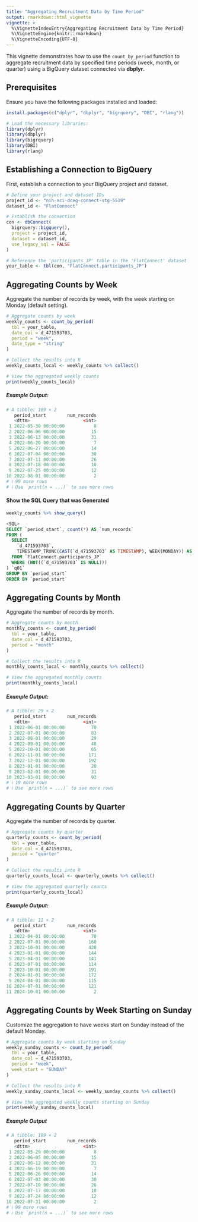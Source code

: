 ```yaml
---
title: "Aggregating Recruitment Data by Time Period"
output: rmarkdown::html_vignette
vignette: >
  %\VignetteIndexEntry{Aggregating Recruitment Data by Time Period}
  %\VignetteEngine{knitr::rmarkdown}
  %\VignetteEncoding{UTF-8}
---
```


This vignette demonstrates how to use the `count_by_period` function to aggregate recruitment data by specified time periods (week, month, or quarter) using a BigQuery dataset connected via **dbplyr**.

## Prerequisites

Ensure you have the following packages installed and loaded:

```r
install.packages(c("dplyr", "dbplyr", "bigrquery", "DBI", "rlang"))

# Load the necessary libraries:
library(dplyr)
library(dbplyr)
library(bigrquery)
library(DBI)
library(rlang)
```

## Establishing a Connection to BigQuery

First, establish a connection to your BigQuery project and dataset.

```r
# Define your project and dataset IDs
project_id <- "nih-nci-dceg-connect-stg-5519"
dataset_id <- "FlatConnect"

# Establish the connection
con <- dbConnect(
  bigrquery::bigquery(),
  project = project_id,
  dataset = dataset_id,
  use_legacy_sql = FALSE
)

# Reference the 'participants_JP' table in the 'FlatConnect' dataset
your_table <- tbl(con, "FlatConnect.participants_JP")
```

## Aggregating Counts by Week
Aggregate the number of records by week, with the week starting on Monday (default setting).

```r
# Aggregate counts by week
weekly_counts <- count_by_period(
  tbl = your_table,
  date_col = d_471593703,
  period = "week",
  date_type = "string"
)

# Collect the results into R
weekly_counts_local <- weekly_counts %>% collect()

# View the aggregated weekly counts
print(weekly_counts_local)
```

##### Example Output: 
```r
# A tibble: 109 × 2
   period_start        num_records
   <dttm>                    <int>
 1 2022-05-30 00:00:00           8
 2 2022-06-06 00:00:00          15
 3 2022-06-13 00:00:00          31
 4 2022-06-20 00:00:00           7
 5 2022-06-27 00:00:00          14
 6 2022-07-04 00:00:00          30
 7 2022-07-11 00:00:00          26
 8 2022-07-18 00:00:00          10
 9 2022-07-25 00:00:00          12
10 2022-08-01 00:00:00           2
# ℹ 99 more rows
# ℹ Use `print(n = ...)` to see more rows
```

#### Show the SQL Query that was Generated
```r
weekly_counts %>% show_query()
```

```sql
<SQL>
SELECT `period_start`, count(*) AS `num_records`
FROM (
  SELECT
    `d_471593703`,
    TIMESTAMP_TRUNC(CAST(`d_471593703` AS TIMESTAMP), WEEK(MONDAY)) AS `period_start`
  FROM `FlatConnect.participants_JP`
  WHERE (NOT((`d_471593703` IS NULL)))
) `q01`
GROUP BY `period_start`
ORDER BY `period_start`
```

## Aggregating Counts by Month
Aggregate the number of records by month.

```r
# Aggregate counts by month
monthly_counts <- count_by_period(
  tbl = your_table,
  date_col = d_471593703,
  period = "month"
)

# Collect the results into R
monthly_counts_local <- monthly_counts %>% collect()

# View the aggregated monthly counts
print(monthly_counts_local)
```

##### Example Output: 
```r
# A tibble: 29 × 2
   period_start        num_records
   <dttm>                    <int>
 1 2022-06-01 00:00:00          70
 2 2022-07-01 00:00:00          83
 3 2022-08-01 00:00:00          29
 4 2022-09-01 00:00:00          48
 5 2022-10-01 00:00:00          65
 6 2022-11-01 00:00:00         171
 7 2022-12-01 00:00:00         192
 8 2023-01-01 00:00:00          20
 9 2023-02-01 00:00:00          31
10 2023-03-01 00:00:00          93
# ℹ 19 more rows
# ℹ Use `print(n = ...)` to see more rows
```

## Aggregating Counts by Quarter
Aggregate the number of records by quarter.

```r
# Aggregate counts by quarter
quarterly_counts <- count_by_period(
  tbl = your_table,
  date_col = d_471593703,
  period = "quarter"
)

# Collect the results into R
quarterly_counts_local <- quarterly_counts %>% collect()

# View the aggregated quarterly counts
print(quarterly_counts_local)
```

##### Example Output:

```r
# A tibble: 11 × 2
   period_start        num_records
   <dttm>                    <int>
 1 2022-04-01 00:00:00          70
 2 2022-07-01 00:00:00         160
 3 2022-10-01 00:00:00         428
 4 2023-01-01 00:00:00         144
 5 2023-04-01 00:00:00         141
 6 2023-07-01 00:00:00         114
 7 2023-10-01 00:00:00         191
 8 2024-01-01 00:00:00         172
 9 2024-04-01 00:00:00         115
10 2024-07-01 00:00:00         121
11 2024-10-01 00:00:00           2
```

## Aggregating Counts by Week Starting on Sunday
Customize the aggregation to have weeks start on Sunday instead of the default Monday.

```r
# Aggregate counts by week starting on Sunday
weekly_sunday_counts <- count_by_period(
  tbl = your_table,
  date_col = d_471593703,
  period = "week",
  week_start = "SUNDAY"
)

# Collect the results into R
weekly_sunday_counts_local <- weekly_sunday_counts %>% collect()

# View the aggregated weekly counts starting on Sunday
print(weekly_sunday_counts_local)
```

##### Example Output
```r
# A tibble: 109 × 2
   period_start        num_records
   <dttm>                    <int>
 1 2022-05-29 00:00:00           8
 2 2022-06-05 00:00:00          15
 3 2022-06-12 00:00:00          31
 4 2022-06-19 00:00:00           7
 5 2022-06-26 00:00:00          14
 6 2022-07-03 00:00:00          30
 7 2022-07-10 00:00:00          26
 8 2022-07-17 00:00:00          10
 9 2022-07-24 00:00:00          12
10 2022-07-31 00:00:00           2
# ℹ 99 more rows
# ℹ Use `print(n = ...)` to see more rows
```
